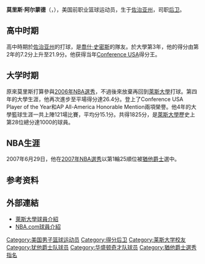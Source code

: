 {{Infobox NBA Player
| image =Morris Almond.jpg
| caption =
| name = -{zh-hk:莫里斯·艾蒙特;zh-hans:莫里斯·阿尔蒙德;}-<br />Morris Almond
| position = [[後衛|後衛]]
| height_ft = 6
| height_in = 6
| weight_lb = 215
| nickname = Nutcracker
| team = 
 
| nationality = {{USA}}
| birth_date = {{birth date and age|1985|2|2}}
| birth_place = {{flag|Georgia (U.S. state)}}{{le|道尔顿 (佐治亚州)|Dalton, Georgia|道尔顿}}
| highschool = {{le|约翰·麦凯克伦高级中学|McEachern High School}}（[[佐治亚州|佐治亚州]]{{le|保德斯普林斯 (乔治亚州)|Powder Springs, Georgia|保德斯普林斯}}）
| college = [[萊斯大學|萊斯大學]]（2003年−2007年）
| draft = 
| draft_year = 2007
| draft_round = 1
| draft_pick = 25
| draft_team = [[猶他爵士|猶他爵士]]
| career_start = 2007年
| career_end = 2013年
| years1 ={{nbay|2007|start}}–{{nbay|2008|end}} | team1 = [[犹他爵士|犹他爵士]]
| years2 ={{nbay|2011|end}} | team2 = [[华盛顿奇才|华盛顿奇才]]
| awards =
* [[合众国联盟|合众国联盟]]年度最佳球员（2007年）
| bbr = almonmo01
}}
'''莫里斯·阿尔蒙德'''（{{lang-en|'''Morris Almond'''}}，{{bd|1985年|2月2日|catIdx=A}}），美国前职业篮球运动员，生于[[佐治亚州|佐治亚州]]{{le|道尔顿 (佐治亚州)|Dalton, Georgia|道尔顿}}，司职[[后卫|后卫]]。

== 高中时期 ==
高中時期於[[佐治亚州|佐治亚州]]{{le|保德斯普林斯 (乔治亚州)|Powder Springs, Georgia|保德斯普林斯}}的{{le|约翰·麦凯克伦高级中学|McEachern High School|麦凯克伦高中}}打球，是[[喬什·史密斯|喬什·史密斯]]的隊友。於大學第3年，他的得分由第2年的7.2分上升至21.9分。他获得当年[[Conference_USA|Conference USA]]得分王。

== 大学时期 ==
原來莫里斯打算參與[[2006年NBA選秀|2006年NBA選秀]]，不過後來放棄再回到[[萊斯大學|萊斯大學]]打球。第四年的大學生涯，他再次進步至平場得分達26.4分。登上了Conference USA Player of the Year和AP All-America Honorable Mention兩項榮譽。他4年的大學籃球生涯一共上陣121場比賽，平均分15.1分。共得1825分，是[[萊斯大學|萊斯大學]]歷史上第28位總分達1000的球員。

== NBA生涯 ==
2007年6月29日，他在[[2007年NBA選秀|2007年NBA選秀]]以第1輪25順位被[[猶他爵士|猶他爵士]]選中。

== 参考资料 ==
{{reflist}}

== 外部連結 ==
* [https://web.archive.org/web/20100304031219/http://riceowls.cstv.com/sports/m-baskbl/mtt/almond_morris00.html 萊斯大學球員介紹]
* [https://web.archive.org/web/20070628232803/http://www.nba.com/draft2007/profiles/MorrisAlmond.html NBA.com球員介紹]

{{2007 NBA Draft}}
{{NBA G联盟年度最具影响球员}}

{{Authority control}}
{{DEFAULTSORT:Almond, Morris}}
[[Category:美国男子篮球运动员|Category:美国男子篮球运动员]]
[[Category:得分后卫|Category:得分后卫]]
[[Category:莱斯大学校友|Category:莱斯大学校友]]
[[Category:犹他爵士队球员|Category:犹他爵士队球员]]
[[Category:华盛顿奇才队球员|Category:华盛顿奇才队球员]]
[[Category:猶他爵士選秀指名|Category:猶他爵士選秀指名]]